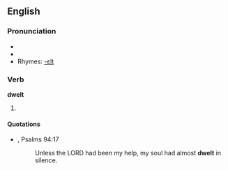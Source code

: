==English==

===Pronunciation===
*{{IPA|/'dwεlt/}}
*{{audio|en-us-dwelt.ogg|Audio (US)}}
*Rhymes: [[Rhymes:English:-ɛlt|-ɛlt]]

===Verb===
'''dwelt'''

# {{past of|[[dwell]]}}

====Quotations====
*{{RQ:Authorized Version}}, Psalms 94:17
*: Unless the LORD had been my help, my soul had almost '''dwelt''' in silence.